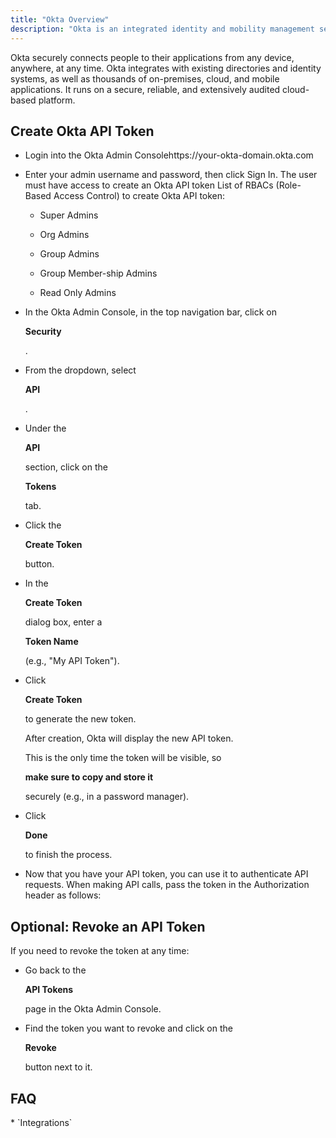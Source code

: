 ```yaml
---
title: "Okta Overview"
description: "Okta is an integrated identity and mobility management service."
---
```


Okta securely connects people to their applications from any device, anywhere, at any time. Okta integrates with existing directories and identity systems, as well as thousands of on-premises, cloud, and mobile applications. It runs on a secure, reliable, and extensively audited cloud-based platform.

## Create Okta API Token

* Login into the Okta Admin Consolehttps://your-okta-domain.okta.com

* Enter your admin username and password, then click Sign In.
  The user must have access to create an Okta API token
  List of RBACs (Role-Based Access Control) to create Okta API token:

  * Super Admins

  * Org Admins

  * Group Admins

  * Group Member-ship Admins

  * Read Only Admins

* In the Okta Admin Console, in the top navigation bar, click on

  **Security**

  .

* From the dropdown, select

  **API**

  .

* Under the

  **API**

  section, click on the

  **Tokens**

  tab.

* Click the

  **Create Token**

  button.

* In the

  **Create Token**

  dialog box, enter a

  **Token Name**

  (e.g., "My API Token").

* Click

  **Create Token**

  to generate the new token.

  <Icon icon="file-import" />

  After creation, Okta will display the new API token.

  <Icon icon="copy" />

  This is the only time the token will be visible, so

  **make sure to copy and store it**

  securely (e.g., in a password manager).

* Click

  **Done**

  to finish the process.

* Now that you have your API token, you can use it to authenticate API requests. When making API calls, pass the token in the Authorization header as follows:

## Optional: Revoke an API Token

If you need to revoke the token at any time:

* Go back to the

  **API Tokens**

  page in the Okta Admin Console.

* Find the token you want to revoke and click on the

  **Revoke**

  button next to it.

## FAQ

<Accordion title="What else than Integrations?">
  * `Integrations`
</Accordion>
